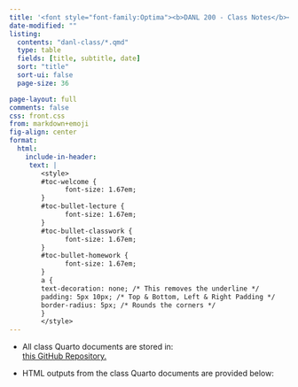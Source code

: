 ```yaml
---
title: '<font style="font-family:Optima"><b>DANL 200 - Class Notes</b></font>'
date-modified: ""
listing:
  contents: "danl-class/*.qmd"
  type: table
  fields: [title, subtitle, date]
  sort: "title"
  sort-ui: false
  page-size: 36

page-layout: full
comments: false
css: front.css
from: markdown+emoji
fig-align: center
format: 
  html:
    include-in-header:
     text: |
        <style>
        #toc-welcome {
              font-size: 1.67em;
        }
        #toc-bullet-lecture {
              font-size: 1.67em;
        }
        #toc-bullet-classwork {
              font-size: 1.67em;
        }
        #toc-bullet-homework {
              font-size: 1.67em;
        }
        a {
        text-decoration: none; /* This removes the underline */
        padding: 5px 10px; /* Top & Bottom, Left & Right Padding */
        border-radius: 5px; /* Rounds the corners */
        }
        </style>
---
```


- All class Quarto documents are stored in:\
[this GitHub Repository.](https://github.com/bcdanl/200/tree/main/danl-class){target="_blank"}

- HTML outputs from the class Quarto documents are provided below:


